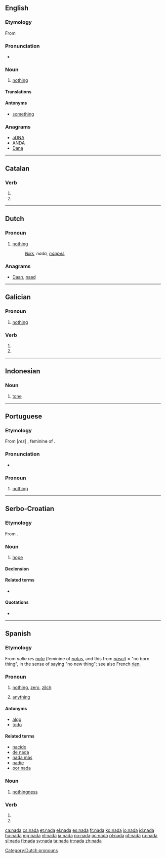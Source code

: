 {{also|Nada|Naďa}}
==English==

===Etymology===
From {{etyl|es}} {{term|nada||nothing|lang=es}}

===Pronunciation===
* {{rhymes|ɑːdə}}

===Noun===
{{en-noun|?}}

# {{informal|singulare tantum}} [[nothing]]

====Translations====
{{trans-see|nothing}}

====Antonyms====
* [[something]]

===Anagrams===
* [[aDNA#English|aDNA]]
* [[ANDA#English|ANDA]]
* [[Dana#English|Dana]]

----

==Catalan==

===Verb===
{{infl|ca|verb form}}

# {{ca-verb form of|p=3|n=sg|t=pres|m=ind|nadar}}
# {{ca-verb form of|p=2|n=sg|m=impr|nadar}}

----

==Dutch==

===Pronoun===
{{infl|nl|pronoun}}

# [[nothing]]
#: ''[[niks|Niks]], nada, [[noppes]].''

===Anagrams===
* [[Daan#Dutch|Daan]], [[naad#Dutch|naad]]

[[Category:Dutch pronouns]]

----

==Galician==

===Pronoun===
{{infl|gl|pronoun}}

# [[nothing]]

===Verb===
{{gl-verb-form}}

# {{conjugation of|[[nadar#Galician|nadar]]||3|s|pres|ind}}
# {{conjugation of|[[nadar#Galician|nadar]]||2|s|imp}}

----

==Indonesian==

===Noun===
{{infl|id|noun}}

# [[tone]]
#: {{usex|'''nada''' tinggi|lang=id|translation=high tone}}
#: {{usex|'''nada''' rendah|lang=id|translation=low tone}}

----

==Portuguese==

===Etymology===
From {{etyl|la|pt}} [''res''] {{term|nata|nāta|lang=la}}, feminine of {{term|natus|nātus|lang=la}}.

===Pronunciation===
* {{SAMPA|/"nada/}}

===Pronoun===
{{infl|pt|pronoun}}

# {{context|indefinite}} [[nothing]]

----

==Serbo-Croatian==

===Etymology===
From {{proto|Slavic|nada||nadědja|lang=sh}}.

===Noun===
{{sh-noun|g=f|head=náda|r|нада|на́да}}

# [[hope]]

====Declension====
{{sh-decl-noun
|náda|nade
|nade|nada
|nadi|nadama
|nadu|nade
|nȃdo|nade
|nadi|nadama
|nadom|nadama
}}

====Related terms====
* {{l|sh|nadati|nádati se}}

====Quotations====
* {{seeCites|lang=sh}}

----

==Spanish==

===Etymology===
From {{etyl|la|es}} ''nulla res [[nata]]'' (feminine of ''[[natus]]'', and this from ''[[nasci]]'') = "no born thing", in the sense of saying "no new thing"; see also French [[rien]].

===Pronoun===
{{infl|es|pronoun}}

# [[nothing]], [[zero]], [[zilch]]
#: {{usex|No hay '''nada''' sobre la mesa.|translation=There is nothing on the table.}}
# {{context|when used with a negative verb|lang=es}} [[anything]]
#: {{usex|No veo '''nada'''.|translation=I don’t see '''anything'''.}}

====Antonyms====
* [[algo]]
* [[todo]]

====Related terms====
* [[nacido]]
* [[de nada]]
* [[nada más]]
* [[nadie]]
* [[por nada]]

===Noun===
{{es-noun|f|-}}

# [[nothingness]]

===Verb===
{{es-verb-form|nadar}}

# {{form of|third-person singular indicative active present|nadar|lang=es}}
# {{form of|second-person singular imperative|nadar|lang=es}}

[[ca:nada]]
[[cs:nada]]
[[et:nada]]
[[el:nada]]
[[es:nada]]
[[fr:nada]]
[[ko:nada]]
[[io:nada]]
[[id:nada]]
[[hu:nada]]
[[mg:nada]]
[[nl:nada]]
[[ja:nada]]
[[no:nada]]
[[oc:nada]]
[[pl:nada]]
[[pt:nada]]
[[ru:nada]]
[[sl:nada]]
[[fi:nada]]
[[sv:nada]]
[[ta:nada]]
[[tr:nada]]
[[zh:nada]]